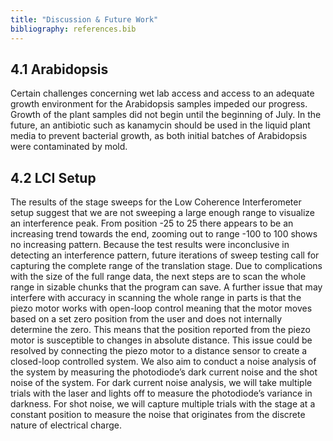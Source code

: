 ```yaml
---
title: "Discussion & Future Work"
bibliography: references.bib
---
```


## 4.1 Arabidopsis
Certain challenges concerning wet lab access and access to an adequate growth environment for the Arabidopsis samples impeded our progress. Growth of the plant samples did not begin until the beginning of July. In the future, an antibiotic such as kanamycin should be used in the liquid plant media to prevent bacterial growth, as both initial batches of Arabidopsis were contaminated by mold.

## 4.2 LCI Setup
The results of the stage sweeps for the Low Coherence Interferometer setup suggest that we are not sweeping a large enough range to visualize an interference peak. From position -25 to 25 there appears to be an increasing trend towards the end, zooming out to range -100 to 100 shows no increasing pattern. Because the test results were inconclusive in detecting an interference pattern, future iterations of sweep testing call for capturing the complete range of the translation stage. Due to complications with the size of the full range data, the next steps are to scan the whole range in sizable chunks that the program can save. A further issue that may interfere with accuracy in scanning the whole range in parts is that the piezo motor works with open-loop control meaning that the motor moves based on a set zero position from the user and does not internally determine the zero. This means that the position reported from the piezo motor is susceptible to changes in absolute distance. This issue could be resolved by connecting the piezo motor to a distance sensor to create a closed-loop controlled system. We also aim to conduct a noise analysis of the system by measuring the photodiode’s dark current noise and the shot noise of the system. For dark current noise analysis, we will take multiple trials with the laser and lights off to measure the photodiode’s variance in darkness. For shot noise, we will capture multiple trials with the stage at a constant position to measure the noise that originates from the discrete nature of electrical charge. 
